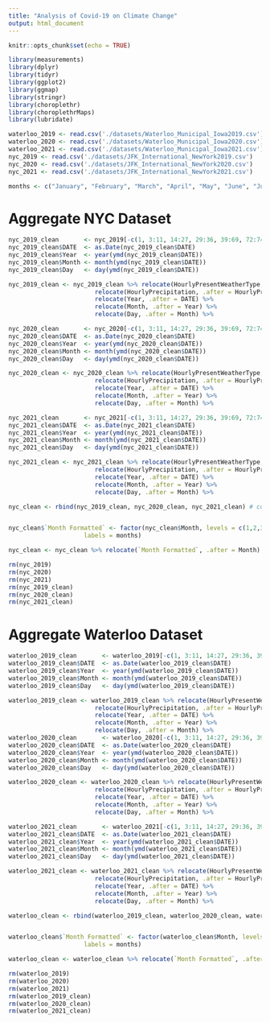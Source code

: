 ```yaml
---
title: "Analysis of Covid-19 on Climate Change"
output: html_document
---
```


```r
knitr::opts_chunk$set(echo = TRUE)

library(measurements)
library(dplyr)
library(tidyr)
library(ggplot2)
library(ggmap)
library(stringr)
library(choroplethr)
library(choroplethrMaps)
library(lubridate)

waterloo_2019 <- read.csv('./datasets/Waterloo_Municipal_Iowa2019.csv')
waterloo_2020 <- read.csv('./datasets/Waterloo_Municipal_Iowa2020.csv')
waterloo_2021 <- read.csv('./datasets/Waterloo_Municipal_Iowa2021.csv')
nyc_2019 <- read.csv('./datasets/JFK_International_NewYork2019.csv')
nyc_2020 <- read.csv('./datasets/JFK_International_NewYork2020.csv')
nyc_2021 <- read.csv('./datasets/JFK_International_NewYork2021.csv')

months <- c("January", "February", "March", "April", "May", "June", "July", "August", "September", "October", "November", "December")
```

# Aggregate NYC Dataset
```r
nyc_2019_clean       <- nyc_2019[-c(1, 3:11, 14:27, 29:36, 39:69, 72:74, 76:125)]
nyc_2019_clean$DATE  <- as.Date(nyc_2019_clean$DATE)
nyc_2019_clean$Year  <- year(ymd(nyc_2019_clean$DATE))
nyc_2019_clean$Month <- month(ymd(nyc_2019_clean$DATE))
nyc_2019_clean$Day   <- day(ymd(nyc_2019_clean$DATE))

nyc_2019_clean <- nyc_2019_clean %>% relocate(HourlyPresentWeatherType, .after = Day) %>%
                        relocate(HourlyPrecipitation, .after = HourlyPresentWeatherType) %>%
                        relocate(Year, .after = DATE) %>% 
                        relocate(Month, .after = Year) %>% 
                        relocate(Day, .after = Month) %>%                                                              filter(!is.na(DailyAverageDryBulbTemperature) | !is.na(MonthlyMeanTemperature))

nyc_2020_clean       <- nyc_2020[-c(1, 3:11, 14:27, 29:36, 39:69, 72:74, 76:125)]
nyc_2020_clean$DATE  <- as.Date(nyc_2020_clean$DATE)
nyc_2020_clean$Year  <- year(ymd(nyc_2020_clean$DATE))
nyc_2020_clean$Month <- month(ymd(nyc_2020_clean$DATE))
nyc_2020_clean$Day   <- day(ymd(nyc_2020_clean$DATE))

nyc_2020_clean <- nyc_2020_clean %>% relocate(HourlyPresentWeatherType, .after = Day) %>%
                        relocate(HourlyPrecipitation, .after = HourlyPresentWeatherType) %>%
                        relocate(Year, .after = DATE) %>% 
                        relocate(Month, .after = Year) %>% 
                        relocate(Day, .after = Month) %>%                                                              filter(!is.na(DailyAverageDryBulbTemperature) | !is.na(MonthlyMeanTemperature))

nyc_2021_clean       <- nyc_2021[-c(1, 3:11, 14:27, 29:36, 39:69, 72:74, 76:125)]
nyc_2021_clean$DATE  <- as.Date(nyc_2021_clean$DATE)
nyc_2021_clean$Year  <- year(ymd(nyc_2021_clean$DATE))
nyc_2021_clean$Month <- month(ymd(nyc_2021_clean$DATE))
nyc_2021_clean$Day   <- day(ymd(nyc_2021_clean$DATE))

nyc_2021_clean <- nyc_2021_clean %>% relocate(HourlyPresentWeatherType, .after = Day) %>%
                        relocate(HourlyPrecipitation, .after = HourlyPresentWeatherType) %>%
                        relocate(Year, .after = DATE) %>% 
                        relocate(Month, .after = Year) %>% 
                        relocate(Day, .after = Month) %>%                                                              filter(!is.na(DailyAverageDryBulbTemperature) | !is.na(MonthlyMeanTemperature))

nyc_clean <- rbind(nyc_2019_clean, nyc_2020_clean, nyc_2021_clean) # combine nyc data sets


nyc_clean$`Month Formatted` <- factor(nyc_clean$Month, levels = c(1,2,3,4,5,6,7,8,9,10,11,12), 
                     labels = months)

nyc_clean <- nyc_clean %>% relocate(`Month Formatted`, .after = Month)

rm(nyc_2019)
rm(nyc_2020)
rm(nyc_2021)
rm(nyc_2019_clean)
rm(nyc_2020_clean)
rm(nyc_2021_clean)
```

# Aggregate Waterloo Dataset
```r
waterloo_2019_clean       <- waterloo_2019[-c(1, 3:11, 14:27, 29:36, 39:69, 72:74, 76:125)]
waterloo_2019_clean$DATE  <- as.Date(waterloo_2019_clean$DATE)
waterloo_2019_clean$Year  <- year(ymd(waterloo_2019_clean$DATE))
waterloo_2019_clean$Month <- month(ymd(waterloo_2019_clean$DATE))
waterloo_2019_clean$Day   <- day(ymd(waterloo_2019_clean$DATE))

waterloo_2019_clean <- waterloo_2019_clean %>% relocate(HourlyPresentWeatherType, .after = Day) %>%
                        relocate(HourlyPrecipitation, .after = HourlyPresentWeatherType) %>%
                        relocate(Year, .after = DATE) %>% 
                        relocate(Month, .after = Year) %>% 
                        relocate(Day, .after = Month) %>%                                                              filter(!is.na(DailyAverageDryBulbTemperature) | !is.na(MonthlyMeanTemperature))
waterloo_2020_clean       <- waterloo_2020[-c(1, 3:11, 14:27, 29:36, 39:69, 72:74, 76:125)]
waterloo_2020_clean$DATE  <- as.Date(waterloo_2020_clean$DATE)
waterloo_2020_clean$Year  <- year(ymd(waterloo_2020_clean$DATE))
waterloo_2020_clean$Month <- month(ymd(waterloo_2020_clean$DATE))
waterloo_2020_clean$Day   <- day(ymd(waterloo_2020_clean$DATE))

waterloo_2020_clean <- waterloo_2020_clean %>% relocate(HourlyPresentWeatherType, .after = Day) %>%
                        relocate(HourlyPrecipitation, .after = HourlyPresentWeatherType) %>%
                        relocate(Year, .after = DATE) %>% 
                        relocate(Month, .after = Year) %>% 
                        relocate(Day, .after = Month) %>%                                                              filter(!is.na(DailyAverageDryBulbTemperature) | !is.na(MonthlyMeanTemperature))

waterloo_2021_clean       <- waterloo_2021[-c(1, 3:11, 14:27, 29:36, 39:69, 72:74, 76:125)]
waterloo_2021_clean$DATE  <- as.Date(waterloo_2021_clean$DATE)
waterloo_2021_clean$Year  <- year(ymd(waterloo_2021_clean$DATE))
waterloo_2021_clean$Month <- month(ymd(waterloo_2021_clean$DATE))
waterloo_2021_clean$Day   <- day(ymd(waterloo_2021_clean$DATE))

waterloo_2021_clean <- waterloo_2021_clean %>% relocate(HourlyPresentWeatherType, .after = Day) %>%
                        relocate(HourlyPrecipitation, .after = HourlyPresentWeatherType) %>%
                        relocate(Year, .after = DATE) %>% 
                        relocate(Month, .after = Year) %>% 
                        relocate(Day, .after = Month) %>%                                                              filter(!is.na(DailyAverageDryBulbTemperature) | !is.na(MonthlyMeanTemperature))

waterloo_clean <- rbind(waterloo_2019_clean, waterloo_2020_clean, waterloo_2021_clean) # combine waterloo data sets


waterloo_clean$`Month Formatted` <- factor(waterloo_clean$Month, levels = c(1,2,3,4,5,6,7,8,9,10,11,12), 
                     labels = months)

waterloo_clean <- waterloo_clean %>% relocate(`Month Formatted`, .after = Month)

rm(waterloo_2019)
rm(waterloo_2020)
rm(waterloo_2021)
rm(waterloo_2019_clean)
rm(waterloo_2020_clean)
rm(waterloo_2021_clean)
```